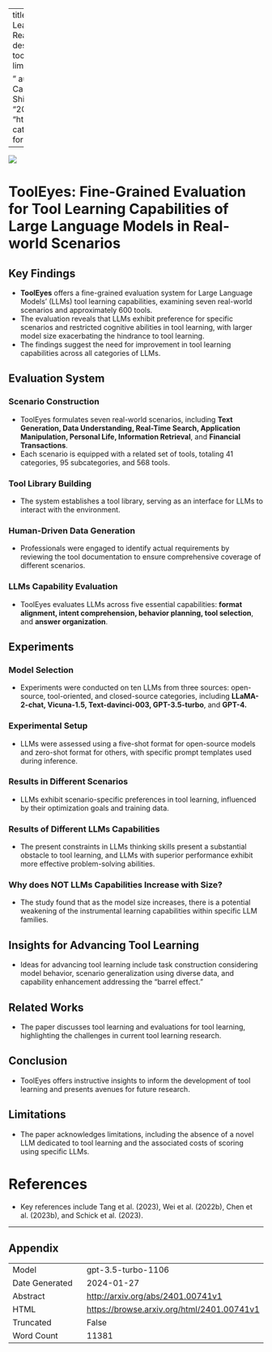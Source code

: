 
---
title: "ToolEyes: Fine-Grained Evaluation for Tool Learning Capabilities of Large Language Models in Real-world Scenarios"
id: "2401.00741v1"
description: "ToolEyes assesses large language model tool learning in authentic scenarios, uncovering limitations and guiding future research.

"
author: Junjie Ye, Guanyu Li, Songyang Gao, Caishuang Huang, Yilong Wu, Sixian Li, Xiaoran Fan, Shihan Dou, Qi Zhang, Tao Gui, Xuanjing Huang
date: "2024-01-01"
image: "https://browse.arxiv.org/html/2401.00741v1/x2.png"
categories: ['robustness', 'prompt-engineering']
format:
  html:
    code-overflow: wrap
---

![](https://browse.arxiv.org/html/2401.00741v1/x2.png)

# ToolEyes: Fine-Grained Evaluation for Tool Learning Capabilities of Large Language Models in Real-world Scenarios

## Key Findings

- **ToolEyes** offers a fine-grained evaluation system for Large Language Models' (LLMs) tool learning capabilities, examining seven real-world scenarios and approximately 600 tools.
- The evaluation reveals that LLMs exhibit preference for specific scenarios and restricted cognitive abilities in tool learning, with larger model size exacerbating the hindrance to tool learning.
- The findings suggest the need for improvement in tool learning capabilities across all categories of LLMs.

## Evaluation System

### Scenario Construction
- ToolEyes formulates seven real-world scenarios, including **Text Generation, Data Understanding, Real-Time Search, Application Manipulation, Personal Life, Information Retrieval**, and **Financial Transactions**.
- Each scenario is equipped with a related set of tools, totaling 41 categories, 95 subcategories, and 568 tools.

### Tool Library Building
- The system establishes a tool library, serving as an interface for LLMs to interact with the environment.

### Human-Driven Data Generation
- Professionals were engaged to identify actual requirements by reviewing the tool documentation to ensure comprehensive coverage of different scenarios.

### LLMs Capability Evaluation
- ToolEyes evaluates LLMs across five essential capabilities: **format alignment, intent comprehension, behavior planning, tool selection**, and **answer organization**.

## Experiments

### Model Selection
- Experiments were conducted on ten LLMs from three sources: open-source, tool-oriented, and closed-source categories, including **LLaMA-2-chat, Vicuna-1.5, Text-davinci-003, GPT-3.5-turbo**, and **GPT-4.**

### Experimental Setup
- LLMs were assessed using a five-shot format for open-source models and zero-shot format for others, with specific prompt templates used during inference.

### Results in Different Scenarios
- LLMs exhibit scenario-specific preferences in tool learning, influenced by their optimization goals and training data.

### Results of Different LLMs Capabilities
- The present constraints in LLMs thinking skills present a substantial obstacle to tool learning, and LLMs with superior performance exhibit more effective problem-solving abilities.

### Why does NOT LLMs Capabilities Increase with Size?
- The study found that as the model size increases, there is a potential weakening of the instrumental learning capabilities within specific LLM families.

## Insights for Advancing Tool Learning
- Ideas for advancing tool learning include task construction considering model behavior, scenario generalization using diverse data, and capability enhancement addressing the "barrel effect."

## Related Works
- The paper discusses tool learning and evaluations for tool learning, highlighting the challenges in current tool learning research.

## Conclusion
- ToolEyes offers instructive insights to inform the development of tool learning and presents avenues for future research.

## Limitations
- The paper acknowledges limitations, including the absence of a novel LLM dedicated to tool learning and the associated costs of scoring using specific LLMs.

# References
- Key references include Tang et al. (2023), Wei et al. (2022b), Chen et al. (2023b), and Schick et al. (2023).

---

## Appendix

|          |          |
|----------|----------|
| Model     | gpt-3.5-turbo-1106       |
| Date Generated     | 2024-01-27       |
| Abstract | [http://arxiv.org/abs/2401.00741v1](http://arxiv.org/abs/2401.00741v1)        |
| HTML     | [https://browse.arxiv.org/html/2401.00741v1](https://browse.arxiv.org/html/2401.00741v1)       |
| Truncated       | False       |
| Word Count       | 11381       |